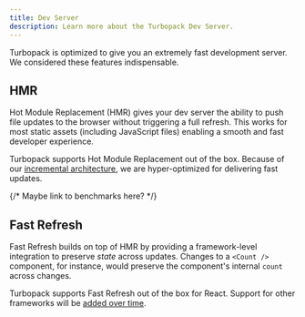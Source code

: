 ```yaml
---
title: Dev Server
description: Learn more about the Turbopack Dev Server.
---
```


Turbopack is optimized to give you an extremely fast development server. We considered these features indispensable.

## HMR

Hot Module Replacement (HMR) gives your dev server the ability to push file updates to the browser without triggering a full refresh. This works for most static assets (including JavaScript files) enabling a smooth and fast developer experience.

Turbopack supports Hot Module Replacement out of the box. Because of our [incremental architecture](/pack/docs/core-concepts), we are hyper-optimized for delivering fast updates.

{/* Maybe link to benchmarks here? */}

## Fast Refresh

Fast Refresh builds on top of HMR by providing a framework-level integration to preserve _state_ across updates. Changes to a `<Count />` component, for instance, would preserve the component's internal `count` across changes.

Turbopack supports Fast Refresh out of the box for React. Support for other frameworks will be [added over time](/pack/docs/features/frameworks).
